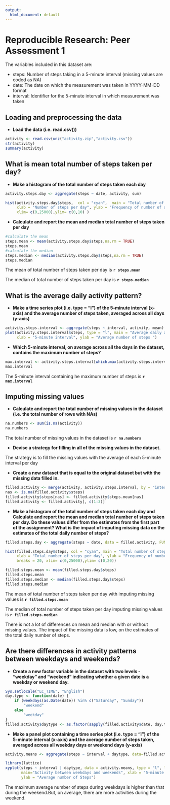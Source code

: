 ---
output:
  html_document: default
---
# Reproducible Research: Peer Assessment 1

The variables included in this dataset are:

* steps: Number of steps taking in a 5-minute interval (missing values are coded as NA)
* date: The date on which the measurement was taken in YYYY-MM-DD format
* interval: Identifier for the 5-minute interval in which measurement was taken


## Loading and preprocessing the data


* **Load the data (i.e. read.csv())**

```{r load data}
activity <- read.csv(unz("activity.zip","activity.csv"))
str(activity)
summary(activity)
```
 


## What is mean total number of steps taken per day?

* **Make a histogram of the total number of steps taken each day**

```{r histogram}
activity.steps.day <- aggregate(steps ~ date, activity, sum)

hist(activity.steps.day$steps,  col = "cyan",  main = "Total number of steps taken per day", 
     xlab = "Number of steps per day", ylab = "Frequency of number of steps", breaks = 20, 
     xlim= c(0,25000),ylim= c(0,10) )

```

* **Calculate and report the mean and median total number of steps taken per day**

```{r mean_median}
#calculate the mean
steps.mean <- mean(activity.steps.day$steps,na.rm = TRUE)
steps.mean
#calculate the median
steps.median <- median(activity.steps.day$steps,na.rm = TRUE)
steps.median
```

The mean of total number of steps taken per day is **`r steps.mean`**

The median of total number of steps taken per day is **`r steps.median`**


## What is the average daily activity pattern?

* **Make a time series plot (i.e. type = "l") of the 5-minute interval (x-axis) and the average number of steps taken, averaged across all days (y-axis)**

```{r average}
activity.steps.interval <- aggregate(steps ~ interval, activity, mean)
plot(activity.steps.interval$steps, type = "l", main = "Average daily activity",
     xlab = "5-minute interval", ylab = "Average number of steps ")

```

* **Which 5-minute interval, on average across all the days in the dataset, contains the maximum number of steps?**

```{r}
max.interval <- activity.steps.interval[which.max(activity.steps.interval$steps),]$interval
max.interval
```

The 5-minute interval containing he maximum number of steps is **`r max.interval`**


## Imputing missing values

* **Calculate and report the total number of missing values in the dataset (i.e. the total number of rows with NAs)**

```{r}
na.numbers <- sum(is.na(activity))
na.numbers
```

The total number of missing values in the dataset is **`r na.numbers`**


* **Devise a strategy for filling in all of the missing values in the dataset.**

The strategy is to fill the missing values with the average of each 5-minute interval per day

* **Create a new dataset that is equal to the original dataset but with the missing data filled in.**

```{r}
filled.activity <- merge(activity, activity.steps.interval, by = "interval", suffixes = c("", ".mean"))
nas <- is.na(filled.activity$steps)
filled.activity$steps[nas] <- filled.activity$steps.mean[nas]
filled.activity <- filled.activity[, c(1:3)]
```

* **Make a histogram of the total number of steps taken each day and Calculate and report the mean and median total number of steps taken per day. Do these values differ from the estimates from the first part of the assignment? What is the impact of imputing missing data on the estimates of the total daily number of steps?**

```{r}
filled.steps.day <- aggregate(steps ~ date, data = filled.activity, FUN = sum)

hist(filled.steps.day$steps, col = "cyan", main = "Total number of steps taken per day", 
     xlab = "Total number of steps per day", ylab = "Frequency of number of steps", 
     breaks = 20, xlim= c(0,25000),ylim= c(0,20))
```

```{r}
filled.steps.mean <- mean(filled.steps.day$steps)
filled.steps.mean
filled.steps.median <- median(filled.steps.day$steps)
filled.steps.median
```

The mean of total number of steps taken per day with imputing missing values is **`r filled.steps.mean`**

The median of total number of steps taken per day imputing missing values is **`r filled.steps.median`**


There is not a lot of differences on mean and median with or without missing values.
The impact of the missing data is low, on the estimates of the total daily number of steps.


## Are there differences in activity patterns between weekdays and weekends?

* **Create a new factor variable in the dataset with two levels - "weekday" and "weekend" indicating whether a given date is a weekday or weekend day.**

```{r}
Sys.setlocale("LC_TIME", "English")
day.type <- function(date) {
    if (weekdays(as.Date(date)) %in% c("Saturday", "Sunday")) 
        "weekend"
    else 
        "weekday"
}
filled.activity$daytype <- as.factor(sapply(filled.activity$date, day.type))
```


* **Make a panel plot containing a time series plot (i.e. type = "l") of the 5-minute interval (x-axis) and the average number of steps taken, averaged across all weekday days or weekend days (y-axis)**

```{r}
activity.means <- aggregate(steps ~ interval + daytype, data=filled.activity, mean)

library(lattice)
xyplot(steps ~ interval | daytype, data = activity.means, type = "l", layout = c(1, 2), 
       main="Activity between weekdays and weekends", xlab = "5-minute interval" , 
       ylab = "Average number of Steps")

```


The maximum average number of steps during weekdays is higher than that during the weekend.But, on average, there are more activities during the weekend. 

